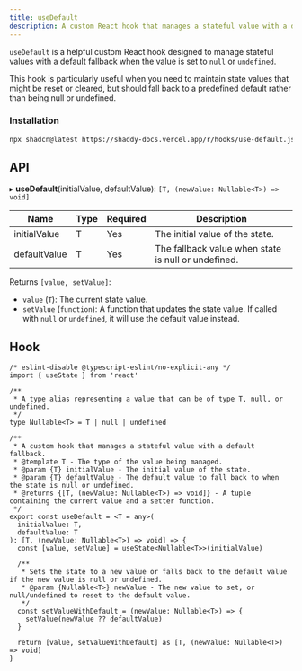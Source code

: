 ```yaml
---
title: useDefault
description: A custom React hook that manages a stateful value with a default fallback.
---
```


`useDefault` is a helpful custom React hook designed to manage stateful values with a default fallback when the value is set to `null` or `undefined`.

This hook is particularly useful when you need to maintain state values that might be reset or cleared, but should fall back to a predefined default rather than being null or undefined.

<ComponentPreview name="use-default"/>

### Installation

```bash
npx shadcn@latest https://shaddy-docs.vercel.app/r/hooks/use-default.json
```

## API
▸ **useDefault**(initialValue, defaultValue): `[T, (newValue: Nullable<T>) => void]`

| Name         | Type | Required | Description                              |
| ------------ | ---- | -------- | ---------------------------------------- |
| initialValue | T    | Yes      | The initial value of the state.          |
| defaultValue | T    | Yes      | The fallback value when state is null or undefined. |

Returns `[value, setValue]`:

- `value` (`T`): The current state value.
- `setValue` (`function`): A function that updates the state value. If called with `null` or `undefined`, it will use the default value instead.

## Hook

```tsx
/* eslint-disable @typescript-eslint/no-explicit-any */
import { useState } from 'react'

/**
 * A type alias representing a value that can be of type T, null, or undefined.
 */
type Nullable<T> = T | null | undefined

/**
 * A custom hook that manages a stateful value with a default fallback.
 * @template T - The type of the value being managed.
 * @param {T} initialValue - The initial value of the state.
 * @param {T} defaultValue - The default value to fall back to when the state is null or undefined.
 * @returns {[T, (newValue: Nullable<T>) => void]} - A tuple containing the current value and a setter function.
 */
export const useDefault = <T = any>(
  initialValue: T,
  defaultValue: T
): [T, (newValue: Nullable<T>) => void] => {
  const [value, setValue] = useState<Nullable<T>>(initialValue)

  /**
   * Sets the state to a new value or falls back to the default value if the new value is null or undefined.
   * @param {Nullable<T>} newValue - The new value to set, or null/undefined to reset to the default value.
   */
  const setValueWithDefault = (newValue: Nullable<T>) => {
    setValue(newValue ?? defaultValue)
  }

  return [value, setValueWithDefault] as [T, (newValue: Nullable<T>) => void]
}
```
